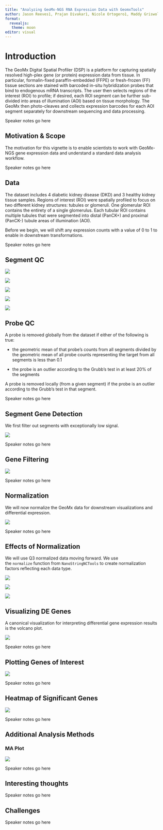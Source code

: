 ```yaml
---
title: "Analyzing GeoMx-NGS RNA Expression Data with GeomxTools"
author: Jason Reeves1, Prajan Divakar1, Nicole Ortogero1, Maddy Griswold1, Zhi Yang1, Stephanie Zimmerman1, Rona Vitancol1 and David Henderson
format: 
  revealjs:
   theme: moon
editor: visual
---
```


# **Introduction**

The GeoMx Digital Spatial Profiler (DSP) is a platform for capturing spatially resolved high-plex gene (or protein) expression data from tissue. In particular, formalin-fixed paraffin-embedded (FFPE) or fresh-frozen (FF) tissue sections are stained with barcoded in-situ hybridization probes that bind to endogenous mRNA transcripts. The user then selects regions of the interest (ROI) to profile; if desired, each ROI segment can be further sub-divided into areas of illumination (AOI) based on tissue morphology. The GeoMx then photo-cleaves and collects expression barcodes for each AOI segment separately for downstream sequencing and data processing.

::: notes
Speaker notes go here
:::

## **Motivation & Scope**

The motivation for this vignette is to enable scientists to work with GeoMx-NGS gene expression data and understand a standard data analysis workflow.

::: notes
Speaker notes go here
:::

## **Data**

The dataset includes 4 diabetic kidney disease (DKD) and 3 healthy kidney tissue samples. Regions of interest (ROI) were spatially profiled to focus on two different kidney structures: tubules or glomeruli. One glomerular ROI contains the entirety of a single glomerulus. Each tubular ROI contains multiple tubules that were segmented into distal (PanCK+) and proximal (PanCK-) tubule areas of illumination (AOI).

Before we begin, we will shift any expression counts with a value of 0 to 1 to enable in downstream transformations.

::: notes
Speaker notes go here
:::

## **Segment QC**

::: r-stack
![](GEOMx-NGS_files/figure-revealjs/unnamed-chunk-8-1.png)

![](GEOMx-NGS_files/figure-revealjs/unnamed-chunk-9-1.png)

![](GEOMx-NGS_files/figure-revealjs/unnamed-chunk-11-1.png)

![](GEOMx-NGS_files/figure-revealjs/unnamed-chunk-12-1.png)

![](GEOMx-NGS_files/figure-revealjs/unnamed-chunk-13-1.png)
:::

## **Probe QC**

A probe is removed globally from the dataset if either of the following is true:

-   the geometric mean of that probe's counts from all segments divided by the geometric mean of all probe counts representing the target from all segments is less than 0.1

-   the probe is an outlier according to the Grubb's test in at least 20% of the segments

A probe is removed locally (from a given segment) if the probe is an outlier according to the Grubb's test in that segment.

::: notes
Speaker notes go here
:::

## **Segment Gene Detection**

We first filter out segments with exceptionally low signal.

![](GEOMx-NGS_files/figure-revealjs/unnamed-chunk-25-1.png)

::: notes
Speaker notes go here
:::

## **Gene Filtering**

![](GEOMx-NGS_files/figure-revealjs/unnamed-chunk-30-1.png)

::: notes
Speaker notes go here
:::

## **Normalization**

We will now normalize the GeoMx data for downstream visualizations and differential expression.

![](GEOMx-NGS_files/figure-revealjs/unnamed-chunk-32-1.png)

::: notes
Speaker notes go here
:::

## Effects of Normalization

We will use Q3 normalized data moving forward. We use the `normalize` function from `NanoStringNCTools` to create normalization factors reflecting each data type. 

::: r-stack
![](GEOMx-NGS_files/figure-revealjs/unnamed-chunk-34-1.png)

![](GEOMx-NGS_files/figure-revealjs/unnamed-chunk-35-1.png)

![](GEOMx-NGS_files/figure-revealjs/unnamed-chunk-36-1.png)
:::

## **Visualizing DE Genes**

A canonical visualization for interpreting differential gene expression results is the volcano plot. 

![](GEOMx-NGS_files/figure-revealjs/unnamed-chunk-44-1.png)

::: notes
Speaker notes go here
:::

## **Plotting Genes of Interest**

![](GEOMx-NGS_files/figure-revealjs/unnamed-chunk-38-1.png)

::: notes
Speaker notes go here
:::

## **Heatmap of Significant Genes**

![](GEOMx-NGS_files/figure-revealjs/unnamed-chunk-48-1.png)

::: notes
Speaker notes go here
:::

## **Additional Analysis Methods**

### **MA Plot**

![](GEOMx-NGS_files/figure-revealjs/unnamed-chunk-49-1.png)

::: notes
Speaker notes go here
:::

## Interesting thoughts

::: notes
Speaker notes go here
:::

## Challenges

::: notes
Speaker notes go here
:::
